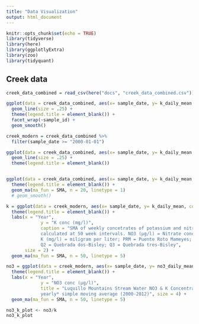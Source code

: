 ```yaml
---
title: "Data Visualization"
output: html_document
---
```


```r
knitr::opts_chunk$set(echo = TRUE)
library(tidyverse)
library(here)
library(ggplotlyExtra)
library(zoo)
library(tidyquant)
```

## Creek data

```r
creek_data_combined = read_csv(here("docs", "creek_data_combined.csv"))
```

```r
ggplot(data = creek_data_combined, aes(x= sample_date, y= k_daily_mean, color = sample_id)) +
  geom_line(size = .25) +
  theme(legend.title = element_blank()) +
  facet_wrap(~sample_id) +
  geom_smooth()
```

```r
creek_modern = creek_data_combined %>% 
  filter(sample_date >= "2000-01-01")

ggplot(data = creek_data_combined, aes(x= sample_date, y= k_daily_mean, color = sample_id)) +
  geom_line(size = .25) +
  theme(legend.title = element_blank())


ggplot(data = creek_data_combined, aes(x= sample_date, y= k_daily_mean, color = sample_id)) +
  theme(legend.title = element_blank()) +
  geom_ma(ma_fun = SMA, n = 20, linetype = 1)
  # geom_smooth()
```




```r
k = ggplot(data = creek_modern, aes(x= sample_date, y= k_daily_mean, color = sample_id)) +
  theme(legend.title = element_blank()) +
  labs(x = "Year",
             y = "K conc (mg/l)", 
             caption = "SMA of weekly concetrates of potassium and nitrate in from sites in the Lucillo Mountains,
             calculated at 50 week intervals. NO3 (μg/l) = Nitrate conc per microgram per liter;
             K (mg/l) = miligram per liter; PRM = Puente Roto Mameyes; Q1 = Quebrada uno-Bisley;
             Q2 = Quebrada dos-Bisley; Q3 = Quebrada tres-Bisley",
       size = 2) +
  geom_ma(ma_fun = SMA, n = 50, linetype = 5)

no3 = ggplot(data = creek_modern, aes(x= sample_date, y= no3_daily_mean, color = sample_id)) +
  theme(legend.title = element_blank()) +
  labs(x = "Year",
             y = "NO3 conc (μg/l)", 
             title = "Luquillo Mountains Stream Water NO3 & K Concentrations, 
             yearly* simple moving average (2000-2012)", size = 4) +
  geom_ma(ma_fun = SMA, n = 50, linetype = 5)

no3_k_plot <- no3/k
no3_k_plot
```


